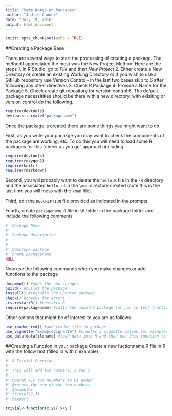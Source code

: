 ```yaml
---
title: "Some Notes on Packages"
author: "Judith Canner"
date: "July 19, 2016"
output: html_document
---
```


```r
knitr::opts_chunk$set(echo = TRUE)
```

##Creating a Package Base

There are several ways to start the processing of creating a package.  The method I appreciated the most was the New Project Method.  Here are the steps
1. In R Studio, go to *File* and then *New Project*
2. Either create a New Directory or create an existing Working Directory or if you wish to use a GitHub repository use Version Control - in the last two cases skip to 6 after following any other directives
3. Check R Package
4. Provide a Name for the Package
5. Check create git repository for version control
6. The default package necessitities should be there with a new directory, with exisiting or version control do the following.
```r
require(devtools)
devtools::create("packagename")
```

Once the package is created there are some things you might want to do

First, as you write your pacakge you may want to check the components of the package are working, etc.  To do this you will need to load some R packages for this "check as you go" approach including
```r
require(devtools)
require(roxygen2)
require(knitr)
require(rmarkdown)
```

Second, you will probably want to delete the `hello.R` file in the `\R` directory and the associated `hello.rd` in the `\man` directory created (note this is the last time you will mess with the `\man` file).

Third, edit the `DESCRIPTION` file provided as indicated in the prompts

Fourth, create `packagename.R` file in `\R` folder in the package folder and include the following comments
```r
#' Package Name
#'
#' Package description
#'
#'
#' @docType package
#' @name packagename
NULL
```

Now use the following commands when you make changes or add functions to the package
```r
document() #adds the new changes
build() #builds the package
install() #installs the updated package
check() #checks for errors
.rs.restartR() #restarts R
require(packagename) #calls the updated package for you to test functionality
```

Other options that might be of interest to you are as follows
```r
use_readme_rmd() #add readme file to package
use_vignette("ExampleVignette") #creates a vignette option for examples
use_data(datafilename) #load data into R and then use this function to add it to your package
```

##Creating a Function in your package
Create a new fuctionname.R file in R with the follow text (filled in with n example)

```r
#' A Trivial Function
#' 
#' This will add two numbers, x and y.
#' 
#' @param x,y two nuumbers to be added
#' @return the sum of the two numbers
#' @examples 
#' trivial(2,3)
#' @export

trivial<-function(x,y){ x+y }

```


